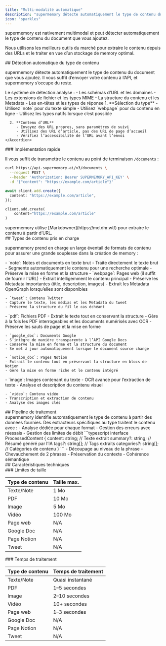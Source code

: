 ```yaml
---
title: "Multi‑modalité automatique"
description: "supermemory détecte automatiquement le type de contenu du document que vous ajoutez."
icon: "sparkles"
---
```


supermemory est nativement multimodal et peut détecter automatiquement le type de contenu du document que vous ajoutez.

Nous utilisons les meilleurs outils du marché pour extraire le contenu depuis des URLs et le traiter en vue d’un stockage de memory optimal.

<div id="automatic-content-type-detection">
  ## Détection automatique du type de contenu
</div>

supermemory détecte automatiquement le type de contenu du document que vous ajoutez. Il vous suffit d’envoyer votre contenu à l’API, et supermemory s’occupe du reste.

<Tabs>
  <Tab title="Fonctionnement">
    Le système de détection analyse :
    - Les schémas d’URL et les domaines
    - Les extensions de fichier et les types MIME
    - La structure du contenu et les Metadata
    - Les en-têtes et les types de réponse
  </Tab>
  <Tab title="Bonnes pratiques">
    <Accordion title="Bonnes pratiques pour les types de contenu" defaultOpen icon="sparkles">
      1. **Sélection du type**
         - Utilisez `note` pour du texte simple
         - Utilisez `webpage` pour du contenu en ligne
         - Utilisez les types natifs lorsque c’est possible

      2. **Contenu d’URL**
         - Envoyez des URL propres, sans paramètres de suivi
         - Utilisez des URL d’article, pas des URL de page d’accueil
         - Vérifiez l’accessibilité de l’URL avant l’envoi
    </Accordion>

  </Tab>
</Tabs>

<div id="quick-implementation">
  ### Implémentation rapide
</div>

Il vous suffit de transmettre le contenu au point de terminaison `/documents` :

<CodeGroup>

```bash cURL
curl https://api.supermemory.ai/v3/documents \
  --request POST \
  --header 'Authorization: Bearer SUPERMEMORY_API_KEY' \
  -d '{"content": "https://example.com/article"}'
```

```typescript
await client.add.create({
  content: "https://example.com/article",
});
```

```python
client.add.create(
    content="https://example.com/article"
)
```

</CodeGroup>

<Note>
  supermemory utilise [Markdowner](https://md.dhr.wtf) pour extraire le contenu à partir d’URL.
</Note>

<div id="supported-content-types">
  ## Types de contenu pris en charge
</div>

supermemory prend en charge un large éventail de formats de contenu pour assurer une grande souplesse dans la création de memory :

<Grid cols={2}>
  <Card title="Contenu textuel" icon="document-text">
    - `note`: Notes et documents en texte brut
    - Traite directement le texte brut
    - Segmente automatiquement le contenu pour une recherche optimale
    - Préserve la mise en forme et la structure
  </Card>

  <Card title="Contenu web" icon="globe">
    - `webpage`: Pages web (il suffit de fournir l’URL)
    - Extrait intelligemment le contenu principal
    - Préserve les Metadata importantes (title, description, images)
    - Extrait les Metadata OpenGraph lorsqu’elles sont disponibles

    - `tweet`: Contenu Twitter
    - Capture le texte, les médias et les Metadata du tweet
    - Préserve la structure du fil le cas échéant

  </Card>

  <Card title="Types de documents" icon="document">
    - `pdf`: Fichiers PDF
    - Extrait le texte tout en conservant la structure
    - Gère à la fois les PDF interrogeables et les documents numérisés avec OCR
    - Préserve les sauts de page et la mise en forme

    - `google_doc`: Documents Google
    - S’intègre de manière transparente à l’API Google Docs
    - Conserve la mise en forme et la structure du document
    - Se met à jour automatiquement lorsque le document source change

    - `notion_doc`: Pages Notion
    - Extrait le contenu tout en préservant la structure en blocs de Notion
    - Gère la mise en forme riche et le contenu intégré

  </Card>

  <Card title="Types de médias" icon="photo">
    - `image`: Images contenant du texte
    - OCR avancé pour l’extraction de texte
    - Analyse et description du contenu visuel

    - `video`: Contenu vidéo
    - Transcription et extraction de contenu
    - Analyse des images clés
  </Card>
</Grid>

<div id="processing-pipeline">
  ## Pipeline de traitement
</div>

<Steps>
  <Step title="Détection du contenu">
    supermemory identifie automatiquement le type de contenu à partir des données fournies.
  </Step>

<Step title="Extraction du contenu">
  Des extracteurs spécifiques au type traitent le contenu avec : - Analyse dédiée pour
  chaque format - Gestion des erreurs avec réessais - Gestion des limites de débit
</Step>

  <Step title="Amélioration par l’IA">
    ```typescript
    interface ProcessedContent {
      content: string;      // Texte extrait
      summary?: string;     // Résumé généré par l’IA
      tags?: string[];     // Tags extraits
      categories?: string[]; // Catégories de contenu
    }
    ```
  </Step>

  <Step title="Segmentation en chunks & indexation">
    - Découpage au niveau de la phrase
    - Chevauchement de 2 phrases
    - Préservation du contexte
    - Cohérence sémantique
  </Step>
</Steps>

<div id="technical-specifications">
  ## Caractéristiques techniques
</div>

<div id="size-limits">
  ### Limites de taille
</div>

| Type de contenu | Taille max. |
| --------------- | ----------- |
| Texte/Note      | 1 Mo        |
| PDF             | 10 Mo       |
| Image           | 5 Mo        |
| Vidéo           | 100 Mo      |
| Page web        | N/A         |
| Google Doc      | N/A         |
| Page Notion     | N/A         |
| Tweet           | N/A         |

<div id="processing-time">
  ### Temps de traitement
</div>

| Type de contenu | Temps de traitement |
| --------------- | ------------------- |
| Texte/Note      | Quasi instantané    |
| PDF             | 1–5 secondes        |
| Image           | 2–10 secondes       |
| Vidéo           | 10+ secondes        |
| Page web        | 1–3 secondes        |
| Google Doc      | N/A                 |
| Page Notion     | N/A                 |
| Tweet           | N/A                 |
